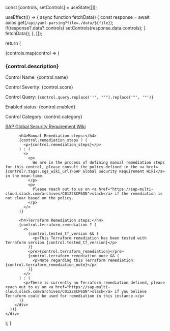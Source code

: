 
   const [controls, setControls] = useState([]);

useEffect(() => {
async function fetchData() {
const response = await axios.get(`/api/yaml-parsing?file=./data/${file}`);
if(response?.data?.controls) setControls(response.data.controls);
}
fetchData();
}, []);

return (

<div>
{controls.map(control => (
<div key={control.name}>
<h3>{control.description}</h3>
<p>Control Name: {control.name}</p>
<p>Control Severity: {control.score}</p>
<p>Control Query: <code>{control.query.replace('&#39;', "'").replace('&quot;', '"')}</code></p>
<p>Enabled status: {control.enabled}</p>
<p>Control Category: {control.category}</p>
<p><a href={control?.sgs_wiki_link}>SAP Global Security Requirement Wiki</a></p>

          <h4>Manual Remediation steps:</h4>
          {control.remediation_steps ? (
            <p>{control.remediation_steps}</p>
          ) : (
            <>
              <p>
                We are in the process of defining manual remediation steps for this control, please consult the policy defined in the <a href={control?.tags?.sgs_wiki_url}>SAP Global Security Requirement Wiki</a> in the mean-time.
              </p>
              <p>
                Please reach out to us on <a href="https://sap-multi-cloud.slack.com/archives/C0122SCP6QN">slack</a> if the remediation is not clear based on the policy.
              </p>
            </>
          )}

          <h4>Terraform Remediation steps:</h4>
          {control.terraform_remediation ? (
            <>
              {control.tested_tf_version && (
                <p>This Terraform remediation has been tested with Terraform version {control.tested_tf_version}</p>
              )}
              <pre>{control.terraform_remediation}</pre>
              {control.terraform_remediation_note && (
                <p>Note regarding this Terraform remediation: {control.terraform_remediation_note}</p>
              )}
            </>
          ) : (
            <p>There is currently no Terraform remediation defined, please reach out to us on <a href="https://sap-multi-cloud.slack.com/archives/C0122SCP6QN">slack</a> if you believe Terraform could be used for remediation in this instance.</p>
          )}
        </div>
      ))}
    </div>

);
}
